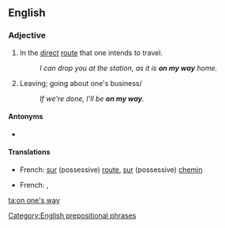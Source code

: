 ==English==

===Adjective===
{{en-adj|-}}

# In the [[direct]] [[route]] that one intends to travel.
#: ''I can drop you at the station, as it is '''on my way''' home.''
# Leaving; going about one's business/
#: ''If we're done, I'll be '''on my way'''.''

====Antonyms====
* {{l|en|out of one's way}}

====Translations====
{{trans-top|in the direct route}}
* French: [[sur]] (possessive) [[route]], [[sur]] (possessive) [[chemin]]
{{trans-mid}}
{{trans-bottom}}

{{trans-top|leaving}}
* French: {{t+|fr|partir}}, {{qualifier|colloquial}} {{t+|fr|décoller}}
{{trans-mid}}
{{trans-bottom}}

[[Category:English prepositional phrases]]

[[ta:on one's way]]